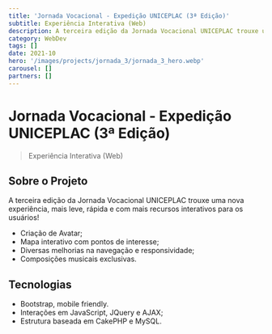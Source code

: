 ```yaml
---
title: 'Jornada Vocacional - Expedição UNICEPLAC (3ª Edição)'
subtitle: Experiência Interativa (Web)
description: A terceira edição da Jornada Vocacional UNICEPLAC trouxe uma nova experiência, mais leve, rápida e com mais recursos interativos para os usuários!
category: WebDev
tags: []
date: 2021-10
hero: '/images/projects/jornada_3/jornada_3_hero.webp'
carousel: []
partners: []
---
```


# Jornada Vocacional - Expedição UNICEPLAC (3ª Edição)

> Experiência Interativa (Web)

## Sobre o Projeto

A terceira edição da Jornada Vocacional UNICEPLAC trouxe uma nova experiência, mais leve, rápida e com mais recursos interativos para os usuários!

- Criação de Avatar;
- Mapa interativo com pontos de interesse;
- Diversas melhorias na navegação e responsividade;
- Composições musicais exclusivas.

## Tecnologias

- Bootstrap, mobile friendly.
- Interações em JavaScript, JQuery e AJAX;
- Estrutura baseada em CakePHP e MySQL.